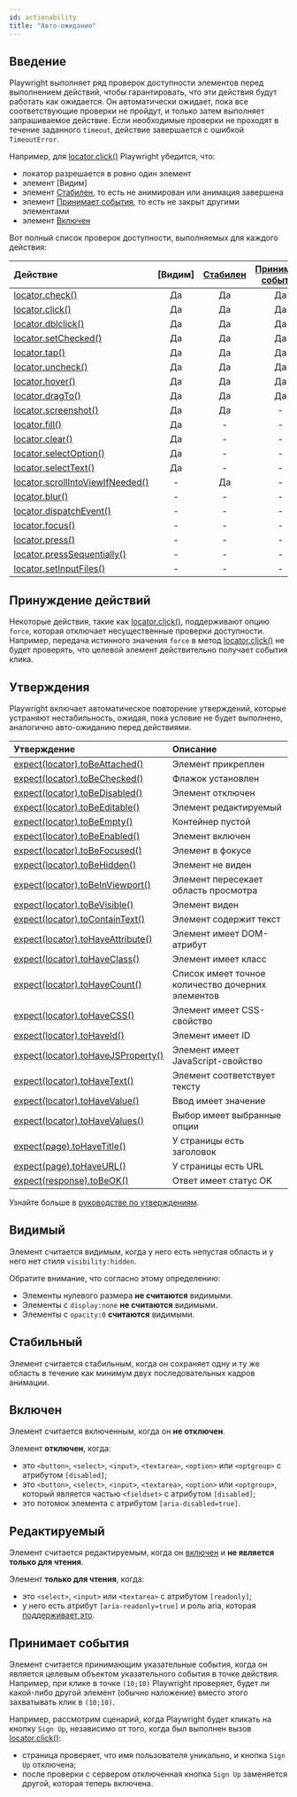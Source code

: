 ```yaml
---
id: actionability
title: "Авто-ожидание"
---
```


## Введение

Playwright выполняет ряд проверок доступности элементов перед выполнением действий, чтобы гарантировать, что эти действия будут работать как ожидается. Он автоматически ожидает, пока все соответствующие проверки не пройдут, и только затем выполняет запрашиваемое действие. Если необходимые проверки не проходят в течение заданного `timeout`, действие завершается с ошибкой `TimeoutError`.

Например, для [locator.click()](/api/class-locator.mdx#locator-click) Playwright убедится, что:
- локатор разрешается в ровно один элемент
- элемент [Видим]
- элемент [Стабилен], то есть не анимирован или анимация завершена
- элемент [Принимает события], то есть не закрыт другими элементами
- элемент [Включен]

Вот полный список проверок доступности, выполняемых для каждого действия:

| Действие | [Видим] | [Стабилен] | [Принимает события] | [Включен] | [Редактируемый] |
| :- | :-: | :-: | :-: | :-: | :-: |
| [locator.check()](/api/class-locator.mdx#locator-check) | Да | Да | Да | Да | - |
| [locator.click()](/api/class-locator.mdx#locator-click) | Да | Да | Да | Да | - |
| [locator.dblclick()](/api/class-locator.mdx#locator-dblclick) | Да | Да | Да | Да | - |
| [locator.setChecked()](/api/class-locator.mdx#locator-set-checked) | Да | Да | Да | Да | - |
| [locator.tap()](/api/class-locator.mdx#locator-tap) | Да | Да | Да | Да | - |
| [locator.uncheck()](/api/class-locator.mdx#locator-uncheck) | Да | Да | Да | Да | - |
| [locator.hover()](/api/class-locator.mdx#locator-hover) | Да | Да | Да | - | - |
| [locator.dragTo()](/api/class-locator.mdx#locator-drag-to) | Да | Да | Да | - | - |
| [locator.screenshot()](/api/class-locator.mdx#locator-screenshot) | Да | Да | - | - | - |
| [locator.fill()](/api/class-locator.mdx#locator-fill) | Да | - | - | Да | Да |
| [locator.clear()](/api/class-locator.mdx#locator-clear) | Да | - | - | Да | Да |
| [locator.selectOption()](/api/class-locator.mdx#locator-select-option) | Да | - | - | Да | - |
| [locator.selectText()](/api/class-locator.mdx#locator-select-text) | Да | - | - | - | - |
| [locator.scrollIntoViewIfNeeded()](/api/class-locator.mdx#locator-scroll-into-view-if-needed) | - | Да | - | - | - |
| [locator.blur()](/api/class-locator.mdx#locator-blur) | - | - | - | - | - |
| [locator.dispatchEvent()](/api/class-locator.mdx#locator-dispatch-event) | - | - | - | - | - |
| [locator.focus()](/api/class-locator.mdx#locator-focus) | - | - | - | - | - |
| [locator.press()](/api/class-locator.mdx#locator-press) | - | - | - | - | - |
| [locator.pressSequentially()](/api/class-locator.mdx#locator-press-sequentially) | - | - | - | - | - |
| [locator.setInputFiles()](/api/class-locator.mdx#locator-set-input-files) | - | - | - | - | - |

## Принуждение действий

Некоторые действия, такие как [locator.click()](/api/class-locator.mdx#locator-click), поддерживают опцию `force`, которая отключает несущественные проверки доступности. Например, передача истинного значения `force` в метод [locator.click()](/api/class-locator.mdx#locator-click) не будет проверять, что целевой элемент действительно получает события клика.

## Утверждения

Playwright включает автоматическое повторение утверждений, которые устраняют нестабильность, ожидая, пока условие не будет выполнено, аналогично авто-ожиданию перед действиями.

| Утверждение | Описание |
| :- | :- |
| [expect(locator).toBeAttached()](/api/class-locatorassertions.mdx#locator-assertions-to-be-attached) | Элемент прикреплен |
| [expect(locator).toBeChecked()](/api/class-locatorassertions.mdx#locator-assertions-to-be-checked) | Флажок установлен |
| [expect(locator).toBeDisabled()](/api/class-locatorassertions.mdx#locator-assertions-to-be-disabled) | Элемент отключен |
| [expect(locator).toBeEditable()](/api/class-locatorassertions.mdx#locator-assertions-to-be-editable) | Элемент редактируемый |
| [expect(locator).toBeEmpty()](/api/class-locatorassertions.mdx#locator-assertions-to-be-empty) | Контейнер пустой |
| [expect(locator).toBeEnabled()](/api/class-locatorassertions.mdx#locator-assertions-to-be-enabled) | Элемент включен |
| [expect(locator).toBeFocused()](/api/class-locatorassertions.mdx#locator-assertions-to-be-focused) | Элемент в фокусе |
| [expect(locator).toBeHidden()](/api/class-locatorassertions.mdx#locator-assertions-to-be-hidden) | Элемент не виден |
| [expect(locator).toBeInViewport()](/api/class-locatorassertions.mdx#locator-assertions-to-be-in-viewport) | Элемент пересекает область просмотра |
| [expect(locator).toBeVisible()](/api/class-locatorassertions.mdx#locator-assertions-to-be-visible) | Элемент виден |
| [expect(locator).toContainText()](/api/class-locatorassertions.mdx#locator-assertions-to-contain-text) | Элемент содержит текст |
| [expect(locator).toHaveAttribute()](/api/class-locatorassertions.mdx#locator-assertions-to-have-attribute) | Элемент имеет DOM-атрибут |
| [expect(locator).toHaveClass()](/api/class-locatorassertions.mdx#locator-assertions-to-have-class) | Элемент имеет класс |
| [expect(locator).toHaveCount()](/api/class-locatorassertions.mdx#locator-assertions-to-have-count) | Список имеет точное количество дочерних элементов |
| [expect(locator).toHaveCSS()](/api/class-locatorassertions.mdx#locator-assertions-to-have-css) | Элемент имеет CSS-свойство |
| [expect(locator).toHaveId()](/api/class-locatorassertions.mdx#locator-assertions-to-have-id) | Элемент имеет ID |
| [expect(locator).toHaveJSProperty()](/api/class-locatorassertions.mdx#locator-assertions-to-have-js-property) | Элемент имеет JavaScript-свойство |
| [expect(locator).toHaveText()](/api/class-locatorassertions.mdx#locator-assertions-to-have-text) | Элемент соответствует тексту |
| [expect(locator).toHaveValue()](/api/class-locatorassertions.mdx#locator-assertions-to-have-value) | Ввод имеет значение |
| [expect(locator).toHaveValues()](/api/class-locatorassertions.mdx#locator-assertions-to-have-values) | Выбор имеет выбранные опции |
| [expect(page).toHaveTitle()](/api/class-pageassertions.mdx#page-assertions-to-have-title) | У страницы есть заголовок |
| [expect(page).toHaveURL()](/api/class-pageassertions.mdx#page-assertions-to-have-url) | У страницы есть URL |
| [expect(response).toBeOK()](/api/class-apiresponseassertions.mdx#api-response-assertions-to-be-ok) | Ответ имеет статус OK |

Узнайте больше в [руководстве по утверждениям](./test-assertions.mdx).

## Видимый

Элемент считается видимым, когда у него есть непустая область и у него нет стиля `visibility:hidden`.

Обратите внимание, что согласно этому определению:
* Элементы нулевого размера **не считаются** видимыми.
* Элементы с `display:none` **не считаются** видимыми.
* Элементы с `opacity:0` **считаются** видимыми.

## Стабильный

Элемент считается стабильным, когда он сохраняет одну и ту же область в течение как минимум двух последовательных кадров анимации.

## Включен

Элемент считается включенным, когда он **не отключен**.

Элемент **отключен**, когда:
- это `<button>`, `<select>`, `<input>`, `<textarea>`, `<option>` или `<optgroup>` с атрибутом `[disabled]`;
- это `<button>`, `<select>`, `<input>`, `<textarea>`, `<option>` или `<optgroup>`, который является частью `<fieldset>` с атрибутом `[disabled]`;
- это потомок элемента с атрибутом `[aria-disabled=true]`.

## Редактируемый

Элемент считается редактируемым, когда он [включен] и **не является только для чтения**.

Элемент **только для чтения**, когда:
- это `<select>`, `<input>` или `<textarea>` с атрибутом `[readonly]`;
- у него есть атрибут `[aria-readonly=true]` и роль aria, которая [поддерживает это](https://w3c.github.io/aria/#aria-readonly).

## Принимает события

Элемент считается принимающим указательные события, когда он является целевым объектом указательного события в точке действия. Например, при клике в точке `(10;10)` Playwright проверяет, будет ли какой-либо другой элемент (обычно наложение) вместо этого захватывать клик в `(10;10)`.

Например, рассмотрим сценарий, когда Playwright будет кликать на кнопку `Sign Up`, независимо от того, когда был выполнен вызов [locator.click()](/api/class-locator.mdx#locator-click):
- страница проверяет, что имя пользователя уникально, и кнопка `Sign Up` отключена;
- после проверки с сервером отключенная кнопка `Sign Up` заменяется другой, которая теперь включена.

[Видимый]: #visible "Видимый"
[Стабилен]: #stable "Стабилен"
[Включен]: #enabled "Включен"
[Редактируемый]: #editable "Редактируемый"
[Принимает события]: #receives-events "Принимает события"


[Доступность]: /api/class-accessibility.mdx "Доступность"
[Android]: /api/class-android.mdx "Android"
[AndroidDevice]: /api/class-androiddevice.mdx "AndroidDevice"
[AndroidInput]: /api/class-androidinput.mdx "AndroidInput"
[AndroidSocket]: /api/class-androidsocket.mdx "AndroidSocket"
[AndroidWebView]: /api/class-androidwebview.mdx "AndroidWebView"
[APIRequest]: /api/class-apirequest.mdx "APIRequest"
[APIRequestContext]: /api/class-apirequestcontext.mdx "APIRequestContext"
[APIResponse]: /api/class-apiresponse.mdx "APIResponse"
[APIResponseAssertions]: /api/class-apiresponseassertions.mdx "APIResponseAssertions"
[Browser]: /api/class-browser.mdx "Browser"
[BrowserContext]: /api/class-browsercontext.mdx "BrowserContext"
[BrowserServer]: /api/class-browserserver.mdx "BrowserServer"
[BrowserType]: /api/class-browsertype.mdx "BrowserType"
[CDPSession]: /api/class-cdpsession.mdx "CDPSession"
[Clock]: /api/class-clock.mdx "Clock"
[ConsoleMessage]: /api/class-consolemessage.mdx "ConsoleMessage"
[Coverage]: /api/class-coverage.mdx "Coverage"
[Dialog]: /api/class-dialog.mdx "Dialog"
[Download]: /api/class-download.mdx "Download"
[Electron]: /api/class-electron.mdx "Electron"
[ElectronApplication]: /api/class-electronapplication.mdx "ElectronApplication"
[ElementHandle]: /api/class-elementhandle.mdx "ElementHandle"
[FileChooser]: /api/class-filechooser.mdx "FileChooser"
[Frame]: /api/class-frame.mdx "Frame"
[FrameLocator]: /api/class-framelocator.mdx "FrameLocator"
[GenericAssertions]: /api/class-genericassertions.mdx "GenericAssertions"
[JSHandle]: /api/class-jshandle.mdx "JSHandle"
[Keyboard]: /api/class-keyboard.mdx "Keyboard"
[Locator]: /api/class-locator.mdx "Locator"
[LocatorAssertions]: /api/class-locatorassertions.mdx "LocatorAssertions"
[Logger]: /api/class-logger.mdx "Logger"
[Mouse]: /api/class-mouse.mdx "Mouse"
[Page]: /api/class-page.mdx "Page"
[PageAssertions]: /api/class-pageassertions.mdx "PageAssertions"
[Playwright]: /api/class-playwright.mdx "Playwright"
[PlaywrightAssertions]: /api/class-playwrightassertions.mdx "PlaywrightAssertions"
[Request]: /api/class-request.mdx "Request"
[Response]: /api/class-response.mdx "Response"
[Route]: /api/class-route.mdx "Route"
[Selectors]: /api/class-selectors.mdx "Selectors"
[SnapshotAssertions]: /api/class-snapshotassertions.mdx "SnapshotAssertions"
[TimeoutError]: /api/class-timeouterror.mdx "TimeoutError"
[Touchscreen]: /api/class-touchscreen.mdx "Touchscreen"
[Tracing]: /api/class-tracing.mdx "Tracing"
[Video]: /api/class-video.mdx "Video"
[WebError]: /api/class-weberror.mdx "WebError"
[WebSocket]: /api/class-websocket.mdx "WebSocket"
[WebSocketRoute]: /api/class-websocketroute.mdx "WebSocketRoute"
[Worker]: /api/class-worker.mdx "Worker"
[Fixtures]: /api/class-fixtures.mdx "Fixtures"
[FullConfig]: /api/class-fullconfig.mdx "FullConfig"
[FullProject]: /api/class-fullproject.mdx "FullProject"
[Location]: /api/class-location.mdx "Location"
[Test]: /api/class-test.mdx "Test"
[TestConfig]: /api/class-testconfig.mdx "TestConfig"
[TestInfo]: /api/class-testinfo.mdx "TestInfo"
[TestInfoError]: /api/class-testinfoerror.mdx "TestInfoError"
[TestOptions]: /api/class-testoptions.mdx "TestOptions"
[TestProject]: /api/class-testproject.mdx "TestProject"
[TestStepInfo]: /api/class-teststepinfo.mdx "TestStepInfo"
[WorkerInfo]: /api/class-workerinfo.mdx "WorkerInfo"
[Reporter]: /api/class-reporter.mdx "Reporter"
[Suite]: /api/class-suite.mdx "Suite"
[TestCase]: /api/class-testcase.mdx "TestCase"
[TestError]: /api/class-testerror.mdx "TestError"
[TestResult]: /api/class-testresult.mdx "TestResult"
[TestStep]: /api/class-teststep.mdx "TestStep"
[Элемент]: https://developer.mozilla.org/en-US/docs/Web/API/element "Элемент"
[EvaluationArgument]: /evaluating.mdx#evaluation-argument "EvaluationArgument"
[Promise]: https://developer.mozilla.org/en-US/docs/Web/JavaScript/Reference/Global_Objects/Promise "Promise"
[iterator]: https://developer.mozilla.org/en-US/docs/Web/JavaScript/Reference/Iteration_protocols "Итератор"
[origin]: https://developer.mozilla.org/en-US/docs/Glossary/Origin "Происхождение"
[selector]: https://developer.mozilla.org/en-US/docs/Web/CSS/CSS_Selectors "селектор"
[Serializable]: https://developer.mozilla.org/en-US/docs/Web/JavaScript/Reference/Global_Objects/JSON/stringify#Description "Сериализуемый"
[UIEvent.detail]: https://developer.mozilla.org/en-US/docs/Web/API/UIEvent/detail "UIEvent.detail"
[UnixTime]: https://en.wikipedia.org/wiki/Unix_time "Unix Time"
[xpath]: https://developer.mozilla.org/en-US/docs/Web/XPath "xpath"

[Array]: https://developer.mozilla.org/en-US/docs/Web/JavaScript/Reference/Global_Objects/Array "Array"
[boolean]: https://developer.mozilla.org/en-US/docs/Web/JavaScript/Data_structures#Boolean_type "Boolean"
[Buffer]: https://nodejs.org/api/buffer.html#buffer_class_buffer "Buffer"
[ChildProcess]: https://nodejs.org/api/child_process.html "ChildProcess"
[Date]: https://developer.mozilla.org/en-US/docs/Web/JavaScript/Reference/Global_Objects/Date "Date"
[Error]: https://nodejs.org/api/errors.html#errors_class_error "Error"
[EventEmitter]: https://nodejs.org/api/events.html#events_class_eventemitter "EventEmitter"
[function]: https://developer.mozilla.org/en-US/docs/Web/JavaScript/Reference/Global_Objects/Function "Function"
[FormData]: https://developer.mozilla.org/en-US/docs/Web/API/FormData "FormData"
[Map]: https://developer.mozilla.org/en-US/docs/Web/JavaScript/Reference/Global_Objects/Map "Map"
[Metadata]: https://developer.mozilla.org/en-US/docs/Web/JavaScript/Reference/Global_Objects/Object "Object&lt;string, any&gt;"
[null]: https://developer.mozilla.org/en-US/docs/Web/JavaScript/Reference/Global_Objects/null "null"
[number]: https://developer.mozilla.org/en-US/docs/Web/JavaScript/Data_structures#Number_type "Number"
[Object]: https://developer.mozilla.org/en-US/docs/Web/JavaScript/Reference/Global_Objects/Object "Object"
[Promise]: https://developer.mozilla.org/en-US/docs/Web/JavaScript/Reference/Global_Objects/Promise "Promise"
[Readable]: https://nodejs.org/api/stream.html#stream_class_stream_readable "Readable"
[ReadStream]: https://nodejs.org/api/fs.html#class-fsreadstream "ReadStream"
[RegExp]: https://developer.mozilla.org/en-US/docs/Web/JavaScript/Reference/Global_Objects/RegExp "RegExp"
[string]: https://developer.mozilla.org/en-US/docs/Web/JavaScript/Data_structures#String_type "string"
[void]: https://developer.mozilla.org/en-US/docs/Web/JavaScript/Reference/Global_Objects/undefined "void"
[URL]: https://nodejs.org/api/url.html "URL"
[URLSearchParams]: https://developer.mozilla.org/en-US/docs/Web/API/URLSearchParams "URLSearchParams"

[все доступные теги изображений]: https://mcr.microsoft.com/en-us/product/playwright/about "все доступные теги изображений"
[Реестр артефактов Microsoft]: https://mcr.microsoft.com/en-us/product/playwright/about "Реестр артефактов Microsoft"
[Dockerfile.noble]: https://github.com/microsoft/playwright/blob/main/utils/docker/Dockerfile.noble "Dockerfile.noble"